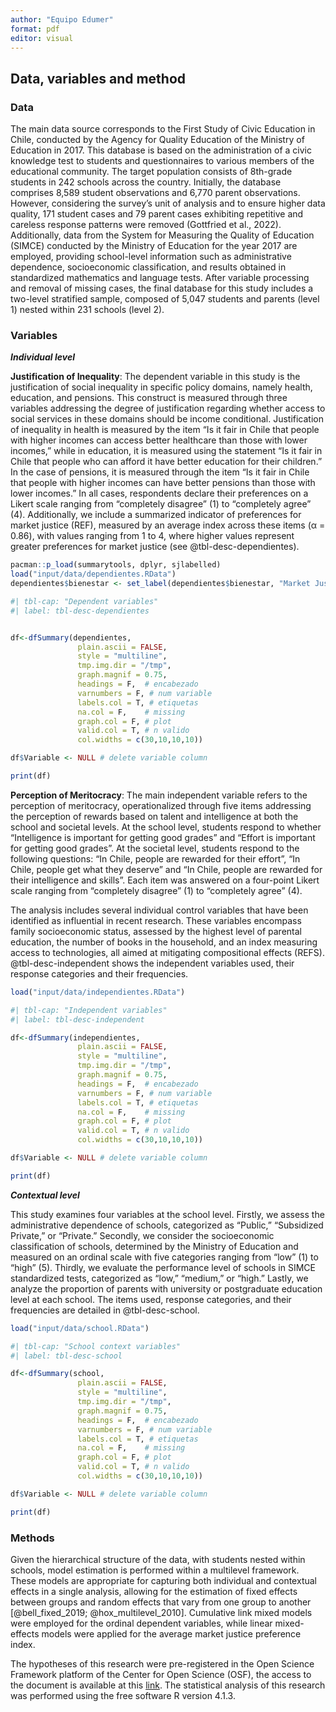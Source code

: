 ```yaml
---
author: "Equipo Edumer"
format: pdf
editor: visual
---
```


## Data, variables and method

### Data

The main data source corresponds to the First Study of Civic Education in Chile, conducted by the Agency for Quality Education of the Ministry of Education in 2017. This database is based on the administration of a civic knowledge test to students and questionnaires to various members of the educational community. The target population consists of 8th-grade students in 242 schools across the country. Initially, the database comprises 8,589 student observations and 6,770 parent observations. However, considering the survey's unit of analysis and to ensure higher data quality, 171 student cases and 79 parent cases exhibiting repetitive and careless response patterns were removed (Gottfried et al., 2022). Additionally, data from the System for Measuring the Quality of Education (SIMCE) conducted by the Ministry of Education for the year 2017 are employed, providing school-level information such as administrative dependence, socioeconomic classification, and results obtained in standardized mathematics and language tests. After variable processing and removal of missing cases, the final database for this study includes a two-level stratified sample, composed of 5,047 students and parents (level 1) nested within 231 schools (level 2).

### Variables

***Individual level***

**Justification of Inequality**: The dependent variable in this study is the justification of social inequality in specific policy domains, namely health, education, and pensions. This construct is measured through three variables addressing the degree of justification regarding whether access to social services in these domains should be income conditional. Justification of inequality in health is measured by the item "Is it fair in Chile that people with higher incomes can access better healthcare than those with lower incomes," while in education, it is measured using the statement "Is it fair in Chile that people who can afford it have better education for their children." In the case of pensions, it is measured through the item "Is it fair in Chile that people with higher incomes can have better pensions than those with lower incomes." In all cases, respondents declare their preferences on a Likert scale ranging from "completely disagree" (1) to "completely agree" (4). Additionally, we include a summarized indicator of preferences for market justice (REF), measured by an average index across these items (α = 0.86), with values ranging from 1 to 4, where higher values represent greater preferences for market justice (see @tbl-desc-dependientes).

```r
pacman::p_load(summarytools, dplyr, sjlabelled)
load("input/data/dependientes.RData")
dependientes$bienestar <- set_label(dependientes$bienestar, "Market Justice Preferences")
```

```r
#| tbl-cap: "Dependent variables"
#| label: tbl-desc-dependientes


df<-dfSummary(dependientes,
               plain.ascii = FALSE,
               style = "multiline",
               tmp.img.dir = "/tmp",
               graph.magnif = 0.75,
               headings = F,  # encabezado
               varnumbers = F, # num variable
               labels.col = T, # etiquetas
               na.col = F,    # missing
               graph.col = F, # plot
               valid.col = T, # n valido
               col.widths = c(30,10,10,10))

df$Variable <- NULL # delete variable column

print(df)
```

**Perception of Meritocracy**: The main independent variable refers to the perception of meritocracy, operationalized through five items addressing the perception of rewards based on talent and intelligence at both the school and societal levels. At the school level, students respond to whether "Intelligence is important for getting good grades" and "Effort is important for getting good grades". At the societal level, students respond to the following questions: "In Chile, people are rewarded for their effort", "In Chile, people get what they deserve" and "In Chile, people are rewarded for their intelligence and skills". Each item was answered on a four-point Likert scale ranging from "completely disagree" (1) to "completely agree" (4).

The analysis includes several individual control variables that have been identified as influential in recent research. These variables encompass family socioeconomic status, assessed by the highest level of parental education, the number of books in the household, and an index measuring access to technologies, all aimed at mitigating compositional effects (REFS). @tbl-desc-independent shows the independent variables used, their response categories and their frequencies.

```r
load("input/data/independientes.RData")
```

```r
#| tbl-cap: "Independent variables"
#| label: tbl-desc-independent

df<-dfSummary(independientes,
               plain.ascii = FALSE,
               style = "multiline",
               tmp.img.dir = "/tmp",
               graph.magnif = 0.75,
               headings = F,  # encabezado
               varnumbers = F, # num variable
               labels.col = T, # etiquetas
               na.col = F,    # missing
               graph.col = F, # plot
               valid.col = T, # n valido
               col.widths = c(30,10,10,10))

df$Variable <- NULL # delete variable column

print(df)
```

***Contextual level***

This study examines four variables at the school level. Firstly, we assess the administrative dependence of schools, categorized as "Public," "Subsidized Private," or "Private." Secondly, we consider the socioeconomic classification of schools, determined by the Ministry of Education and measured on an ordinal scale with five categories ranging from "low" (1) to "high" (5). Thirdly, we evaluate the performance level of schools in SIMCE standardized tests, categorized as "low," "medium," or "high." Lastly, we analyze the proportion of parents with university or postgraduate education level at each school. The items used, response categories, and their frequencies are detailed in @tbl-desc-school.

```r
load("input/data/school.RData")
```

```r
#| tbl-cap: "School context variables"
#| label: tbl-desc-school

df<-dfSummary(school,
               plain.ascii = FALSE,
               style = "multiline",
               tmp.img.dir = "/tmp",
               graph.magnif = 0.75,
               headings = F,  # encabezado
               varnumbers = F, # num variable
               labels.col = T, # etiquetas
               na.col = F,    # missing
               graph.col = F, # plot
               valid.col = T, # n valido
               col.widths = c(30,10,10,10))

df$Variable <- NULL # delete variable column

print(df)
```

### Methods

Given the hierarchical structure of the data, with students nested within schools, model estimation is performed within a multilevel framework. These models are appropriate for capturing both individual and contextual effects in a single analysis, allowing for the estimation of fixed effects between groups and random effects that vary from one group to another [@bell_fixed_2019; @hox_multilevel_2010]. Cumulative link mixed models were employed for the ordinal dependent variables, while linear mixed-effects models were applied for the average market justice preference index.

The hypotheses of this research were pre-registered in the Open Science Framework platform of the Center for Open Science (OSF), the access to the document is available at this [link](https://doi.org/10.17605/OSF.IO/UFSDV). The statistical analysis of this research was performed using the free software R version 4.1.3.
